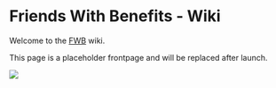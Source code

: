 
# Friends With Benefits - Wiki

Welcome to the [FWB](https://fwb.help) wiki.

This page is a placeholder frontpage and will be replaced after launch.


<Bleed>![](../public/fwb-wiki.png)</Bleed>
